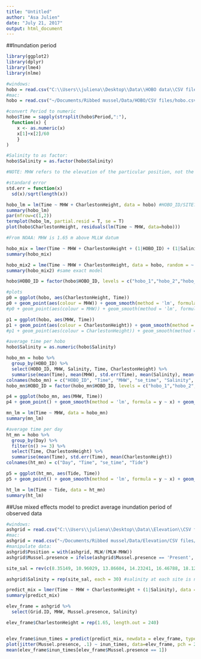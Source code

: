 ```yaml
---
title: "Untitled"
author: "Asa Julien"
date: "July 21, 2017"
output: html_document
---
```


##Inundation period
```r
library(ggplot2)
library(dplyr)
library(lme4)
library(nlme)

#windows:
hobo = read.csv("C:\\Users\\juliena\\Desktop\\Data\\HOBO data\\CSV files\\hobo.csv", as.is = T)
#mac: 
hobo = read.csv("~/Documents/Ribbed mussel/Data/HOBO/CSV files/hobo.csv", as.is = T)

#convert Period to numeric
hobo$Time = sapply(strsplit(hobo$Period,":"),
  function(x) {
    x <- as.numeric(x)
    x[1]+x[2]/60
    }
)

#Salinity to as factor:
hobo$Salinity = as.factor(hobo$Salinity)

#NOTE: MHW refers to the elevation of the particular position, not the tidal height!

#standard error
std.err = function(x)
  sd(x)/sqrt(length(x))

hobo_lm = lm(Time ~ MHW + CharlestonHeight, data = hobo) #HOBO_ID/SITE???
summary(hobo_lm)
par(mfrow=c(1,2))
termplot(hobo_lm, partial.resid = T, se = T)
plot(hobo$CharlestonHeight, residuals(lm(Time ~ MHW, data=hobo)))

#From NOAA: MHW is 1.65 m above MLLW datum

hobo_mix = lmer(Time ~ MHW + CharlestonHeight + (1|HOBO_ID) + (1|Salinity), data = hobo)
summary(hobo_mix)

hobo_mix2 = lme(Time ~ MHW + CharlestonHeight, data = hobo, random = ~ 1 | Salinity/HOBO_ID)
summary(hobo_mix2) #same exact model

hobo$HOBO_ID = factor(hobo$HOBO_ID, levels = c("hobo_1","hobo_2","hobo_3","hobo_4","hobo_5","hobo_6","hobo_7","hobo_8","hobo_9","hobo_10","hobo_11","hobo_12"))

#plots
p0 = ggplot(hobo, aes(CharlestonHeight, Time))
p0 + geom_point(aes(colour = MHW)) + geom_smooth(method = 'lm', formula = y ~ x)
#p0 + geom_point(aes(colour = MHW)) + geom_smooth(method = 'lm', formula = y ~ x) + labs(x = "Tidal height (m)", y = "Time (h)") + theme_bw() + theme(panel.border = element_blank(), panel.grid.major = element_blank(),panel.grid.minor = element_blank(), axis.line = element_line(colour = "black"))+theme(axis.title = element_text(size = 15), strip.text = element_text(size=15), axis.text.x = element_text(size=13), axis.text.y = element_text(size = 13)) + ylim(0,7) + scale_colour_continuous(name = "Elevation (m)")

p1 = ggplot(hobo, aes(MHW, Time))
p1 + geom_point(aes(colour = CharlestonHeight)) + geom_smooth(method = 'lm', formula = y ~ x)
#p1 + geom_point(aes(colour = CharlestonHeight)) + geom_smooth(method = 'lm', formula = y ~ x) + labs(x = "Elevation from MHW (m)", y = "Time (h)") + theme_bw() + theme(panel.border = element_blank(), panel.grid.major = element_blank(),panel.grid.minor = element_blank(), axis.line = element_line(colour = "black")) + theme(axis.title = element_text(size = 15), strip.text = element_text(size=15), axis.text.x = element_text(size=13), axis.text.y = element_text(size = 13)) + ylim(0,7) + scale_colour_continuous(name = "Tidal height (m)\n")

#average time per hobo
hobo$Salinity = as.numeric(hobo$Salinity)

hobo_mn = hobo %>%
  group_by(HOBO_ID) %>%
  select(HOBO_ID, MHW, Salinity, Time, CharlestonHeight) %>%
  summarise(mean(Time), mean(MHW), std.err(Time), mean(Salinity), mean(CharlestonHeight))
colnames(hobo_mn) = c("HOBO_ID", "Time", "MHW", "se_time", "Salinity", "Tide")
hobo_mn$HOBO_ID = factor(hobo_mn$HOBO_ID, levels = c("hobo_1","hobo_2","hobo_3","hobo_4","hobo_5","hobo_6","hobo_7","hobo_8","hobo_9","hobo_10","hobo_11","hobo_12"))

p4 = ggplot(hobo_mn, aes(MHW, Time))
p4 + geom_point() + geom_smooth(method = 'lm', formula = y ~ x) + geom_errorbar(aes(ymin = Time - se_time, ymax = Time + se_time)) + labs(x = "Elevation from MHW (m)", y = "Time (h)")

mn_lm = lm(Time ~ MHW, data = hobo_mn)
summary(mn_lm)

#average time per day
ht_mn = hobo %>%
  group_by(Day) %>%
  filter(n() >= 3) %>%
  select(Time, CharlestonHeight) %>%
  summarise(mean(Time), std.err(Time), mean(CharlestonHeight))
colnames(ht_mn) = c("Day", "Time", "se_time", "Tide")

p5 = ggplot(ht_mn, aes(Tide, Time))
p5 + geom_point() + geom_smooth(method = 'lm', formula = y ~ x) + geom_errorbar(aes(ymin = Time - se_time, ymax = Time + se_time)) + labs(x = "Tidal height (m)", y = "Time (h)")

ht_lm = lm(Time ~ Tide, data = ht_mn)
summary(ht_lm)
```

##Use mixed effects model to predict average inundation period of observed data
```r
#windows:
ashgrid = read.csv("C:\\Users\\juliena\\Desktop\\Data\\Elevation\\CSV files\\Ash_grids.csv")
#mac:
ashgrid = read.csv("~/Documents/Ribbed mussel/Data/Elevation/CSV files/Ash_grids.csv")
#manipulate data:
ashgrid$Position = with(ashgrid, MLW/(MLW-MHW))
ashgrid$Mussel.presence = ifelse(ashgrid$Mussel.presence == 'Present', 1, 0)

site_sal = rev(c(8.35149, 10.96029, 13.86604, 14.23241, 16.46788, 18.12259, 22.67457, 23.05144)) #YOU SHOULD DOUBLE CHECK THESE AND MAKE SURE THEY ARE CALCULATED WELL

ashgrid$Salinity = rep(site_sal, each = 30) #salinity at each site is now continuous, based on interpolation from Kelsey's data

predict_mix = lmer(Time ~ MHW + CharlestonHeight + (1|Salinity), data = hobo) #HOBO_ID removed... can't really use the mixed effects model to predict? Maybe just use hobo_lm
summary(predict_mix)

elev_frame = ashgrid %>%
  select(Grid.ID, MHW, Mussel.presence, Salinity)

elev_frame$CharlestonHeight = rep(1.65, length.out = 240)


elev_frame$inun_times = predict(predict_mix, newdata = elev_frame, type = 'response', allow.new.levels = TRUE) #or just use hobo_lm
plot(jitter(Mussel.presence, .1) ~ inun_times, data=elev_frame, pch = 20)
mean(elev_frame$inun_times[elev_frame$Mussel.presence == 1])
```

